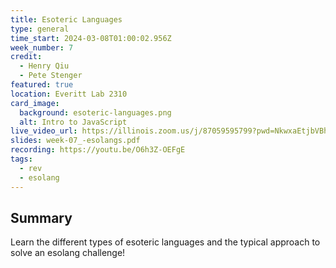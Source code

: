 ```yaml
---
title: Esoteric Languages
type: general
time_start: 2024-03-08T01:00:02.956Z
week_number: 7
credit:
  - Henry Qiu
  - Pete Stenger
featured: true
location: Everitt Lab 2310
card_image:
  background: esoteric-languages.png
  alt: Intro to JavaScript
live_video_url: https://illinois.zoom.us/j/87059595799?pwd=NkwxaEtjbVBhR2d6anJIc2FDQVJQZz09
slides: week-07_-esolangs.pdf
recording: https://youtu.be/O6h3Z-OEFgE
tags:
  - rev
  - esolang
---
```

## Summary

Learn the different types of esoteric languages and the typical approach to solve an esolang challenge!